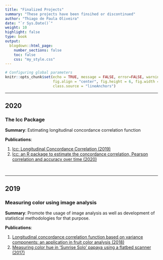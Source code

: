 ```yaml
---
title: "Finalized Projects"
summary: "These projects have been finsihed or discontinued" 
author: "Thiago de Paula Oliveira"
date: "`r Sys.Date()`"
weight: 10
highlight: false
type: book
output:
  blogdown::html_page:
    number_sections: false
    toc: false
    css: "my_style.css"
---
```


```r
# Configuring global parameters
knitr::opts_chunk$set(echo = TRUE, message = FALSE, error=FALSE, warning = FALSE,
                      fig.align = "center", fig.height = 6, fig.width = 6,
                      class.source = "lineAnchors")
```

<hr>

## 2020

### The lcc Package

**Summary**: 
Estimating longitudinal concordance correlation function

**Publications**:

1. [lcc: Longitudinal Concordance Correlation (2019)](https://cran.r-project.org/web/packages/lcc/lcc.pdf)
2. [lcc: an R package to estimate the concordance correlation, Pearson correlation and accuracy over time (2020)](https://peerj.com/articles/9850/)

<br>
<hr>

## 2019

### Measuring color using image analysis

**Summary**: 
Promote the usage of image analysis as well as development of statistical methodologies for that purpose.

**Publications**:

1. [Longitudinal concordance correlation function based on variance components: an application in fruit color analysis (2018)](https://link.springer.com/article/10.1007%2Fs13253-018-0321-1)
2. [Measuring color hue in 'Sunrise Solo' papaya using a flatbed scanner (2017)](https://www.scielo.br/j/rbf/a/X6xRm34btCXNMJYGdxzdcKB/?format=pdf&lang=en)
    
